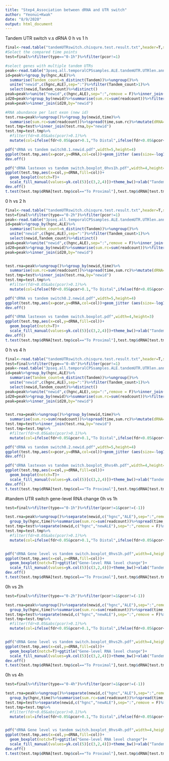 ```yaml
---
title: "Step4_Association between dRNA and UTR switch"
author: "Yeonui+Kwak"
date: "8/9/2020"
output: html_document
---
```

Tandem UTR switch v.s dRNA
0 h vs 1 h
```R
final<-read.table("tandemUTRswitch.chisqure.test.result.txt",header=T,stringsAsFactors = F)
#Select the compared time points
test=final%>%filter(type=="0-1h")%>%filter(pcor!=1)

#select genes with multiple tandem UTRs
peak<-read.table("3pseq.all.temporalCPSsamples.ALE.tandemUTR.UTRlen.annotation.txt",header=T,stringsAsFactors = F)
id=peak%>%group_by(hgnc,ALE)%>%
  summarise(Tandem_count=n_distinct(Tandem))%>%ungroup()%>%
  unite("newid",c(hgnc,ALE),sep=":")%>%filter(Tandem_count>1)%>%
  select(newid,Tandem_count)%>%distinct()
peak=peak%>%unite("newid",c(hgnc,ALE),sep=":",remove = F)%>%inner_join(id,by="newid")
id20=peak%>%group_by(newid)%>%summarise(sum.rc=sum(readcount))%>%filter(sum.rc>=20)%>%select(newid)
peak=peak%>%inner_join(id20,by="newid")

#RNA abundance per last exon (new id)
test.rna=peak%>%ungroup()%>%group_by(newid,time)%>%
  summarise(sum.rc=sum(readcount))%>%spread(time,sum.rc)%>%mutate(dRNA=log2((`1`+1)/(`0`+1)))%>%select(newid,dRNA)
test.tmp=test%>%inner_join(test.rna,by="newid")
test.tmp=test.tmp%>%
  #filter(fdr<0.05&abs(pcor)>0.1)%>%
  mutate(col=ifelse(fdr<0.05&pcor>0.1,"To Distal",ifelse(fdr<0.05&pcor<(-0.1),"To Proximal","No change")))%>%mutate(col=factor(col,levels=c("No change","To Proximal","To Distal")))

pdf("dRNA vs tandem switch0.1.newid.pdf",width=5,height=4)
ggplot(test.tmp,aes(x=pcor,y=dRNA,col=col))+geom_jitter (aes(size=-log10(fdr)))+scale_colour_manual(values=c("black","blue","red"))+theme_bw()+xlab("Tandem 3´UTR switch index")+ylab("log2(LPS 1h/LPS 0h)")
dev.off()

pdf("dRNA lastexon vs tandem switch.boxplot_0hvs1h.pdf",width=4,height=3)
ggplot(test.tmp,aes(x=col,y=dRNA,fill=col))+
  geom_boxplot(notch=T)+
  scale_fill_manual(values=yk.col(5)[c(3,2,4)])+theme_bw()+xlab("Tandem 3´UTR switch")+ylab("log2(LPS 1h/LPS 0h)")#+ylim(c(-3,6))
dev.off()
t.test(test.tmp$dRNA[test.tmp$col=="To Proximal"],test.tmp$dRNA[test.tmp$col=="To Distal"])
```


0 h vs 2 h
```R
final<-read.table("tandemUTRswitch.chisqure.test.result.txt",header=T,stringsAsFactors = F)
test=final%>%filter(type=="0-2h")%>%filter(pcor!=1)
peak<-read.table("3pseq.all.temporalCPSsamples.ALE.tandemUTR.UTRlen.annotation.txt",header=T,stringsAsFactors = F)
id=peak%>%group_by(hgnc,ALE)%>%
  summarise(Tandem_count=n_distinct(Tandem))%>%ungroup()%>%
  unite("newid",c(hgnc,ALE),sep=":")%>%filter(Tandem_count>1)%>%
  select(newid,Tandem_count)%>%distinct()
peak=peak%>%unite("newid",c(hgnc,ALE),sep=":",remove = F)%>%inner_join(id,by="newid")
id20=peak%>%group_by(newid)%>%summarise(sum.rc=sum(readcount))%>%filter(sum.rc>=20)%>%select(newid)
peak=peak%>%inner_join(id20,by="newid")


test.rna=peak%>%ungroup()%>%group_by(newid,time)%>%
  summarise(sum.rc=sum(readcount))%>%spread(time,sum.rc)%>%mutate(dRNA=log2((`2`+1)/(`0`+1)))%>%select(newid,dRNA)
test.tmp=test%>%inner_join(test.rna,by="newid")
test.tmp=test.tmp%>%
  #filter(fdr<0.05&abs(pcor)>0.1)%>%
  mutate(col=ifelse(fdr<0.05&pcor>0.1,"To Distal",ifelse(fdr<0.05&pcor<(-0.1),"To Proximal","No change")))%>%mutate(col=factor(col,levels=c("No change","To Proximal","To Distal")))

pdf("dRNA vs tandem switch0.2.newid.pdf",width=5,height=4)
ggplot(test.tmp,aes(x=pcor,y=dRNA,col=col))+geom_jitter (aes(size=-log10(fdr)))+scale_colour_manual(values=c("black","blue","red"))+theme_bw()+xlab("Tandem 3´UTR switch index")+ylab("log2(LPS 2h/LPS 0h)")
dev.off()

pdf("dRNA lastexon vs tandem switch.boxplot.pdf",width=4,height=3)
ggplot(test.tmp,aes(x=col,y=dRNA,fill=col))+
  geom_boxplot(notch=T)+
  scale_fill_manual(values=yk.col(5)[c(3,2,4)])+theme_bw()+xlab("Tandem 3´UTR switch")+ylab("log2(LPS 2h/LPS 0h)")#+ylim(c(-3,6))
dev.off()
t.test(test.tmp$dRNA[test.tmp$col=="To Proximal"],test.tmp$dRNA[test.tmp$col=="To Distal"])
```


0 h vs 4 h
```R
final<-read.table("tandemUTRswitch.chisqure.test.result.txt",header=T,stringsAsFactors = F)
test=final%>%filter(type=="0-4h")%>%filter(pcor!=1)
peak<-read.table("3pseq.all.temporalCPSsamples.ALE.tandemUTR.UTRlen.annotation.txt",header=T,stringsAsFactors = F)
id=peak%>%group_by(hgnc,ALE)%>%
  summarise(Tandem_count=n_distinct(Tandem))%>%ungroup()%>%
  unite("newid",c(hgnc,ALE),sep=":")%>%filter(Tandem_count>1)%>%
  select(newid,Tandem_count)%>%distinct()
peak=peak%>%unite("newid",c(hgnc,ALE),sep=":",remove = F)%>%inner_join(id,by="newid")
id20=peak%>%group_by(newid)%>%summarise(sum.rc=sum(readcount))%>%filter(sum.rc>=20)%>%select(newid)
peak=peak%>%inner_join(id20,by="newid")


test.rna=peak%>%ungroup()%>%group_by(newid,time)%>%
  summarise(sum.rc=sum(readcount))%>%spread(time,sum.rc)%>%mutate(dRNA=log2((`4`+1)/(`0`+1)))%>%select(newid,dRNA)
test.tmp=test%>%inner_join(test.rna,by="newid")
test.tmp=test.tmp%>%
  #filter(fdr<0.05&abs(pcor)>0.1)%>%
  mutate(col=ifelse(fdr<0.05&pcor>0.1,"To Distal",ifelse(fdr<0.05&pcor<(-0.1),"To Proximal","No change")))%>%mutate(col=factor(col,levels=c("No change","To Proximal","To Distal")))

pdf("dRNA vs tandem switch0.2.newid.pdf",width=5,height=4)
ggplot(test.tmp,aes(x=pcor,y=dRNA,col=col))+geom_jitter (aes(size=-log10(fdr)))+scale_colour_manual(values=c("black","blue","red"))+theme_bw()+xlab("Tandem 3´UTR switch index")+ylab("log2(LPS 2h/LPS 0h)")
dev.off()

pdf("dRNA lastexon vs tandem switch.boxplot_0hvs4h.pdf",width=4,height=3)
ggplot(test.tmp,aes(x=col,y=dRNA,fill=col))+
  geom_boxplot(notch=T)+
  scale_fill_manual(values=yk.col(5)[c(3,2,4)])+theme_bw()+xlab("Tandem 3´UTR switch")+ylab("log2(LPS 4h/LPS 0h)")#+ylim(c(-3,6))
dev.off()
t.test(test.tmp$dRNA[test.tmp$col=="To Proximal"],test.tmp$dRNA[test.tmp$col=="To Distal"])
```


#tandem UTR switch gene-level RNA change
0h vs 1h
```r
test=final%>%filter(type=="0-1h")%>%filter(pcor!=1&pcor!=(-1))

test.rna=peak%>%ungroup()%>%separate(newid,c("hgnc","ALE"),sep=":",remove = F)%>%
  group_by(hgnc,time)%>%summarise(sum.rc=sum(readcount))%>%spread(time,sum.rc)%>%mutate(dRNA=log2((`1`+1)/(`0`+1)))%>%select(hgnc,dRNA)
test.tmp=test%>%separate(newid,c("hgnc","newALE"),sep=":",remove = F)%>%inner_join(test.rna,by="hgnc")
test.tmp=test.tmp%>%
  #filter(fdr<0.05&abs(pcor)>0.1)%>%
  mutate(col=ifelse(fdr<0.05&pcor>0.1,"To Distal",ifelse(fdr<0.05&pcor<(-0.1),"To Proximal","No change")))%>%mutate(col=factor(col,levels=c("No change","To Proximal","To Distal")))


pdf("dRNA Gene level vs tandem switch.boxplot_0hvs1h.pdf",width=4,height=3)
ggplot(test.tmp,aes(x=col,y=dRNA,fill=col))+
  geom_boxplot(notch=T)+ggtitle("Gene-level RNA level change")+
  scale_fill_manual(values=yk.col(5)[c(3,2,4)])+theme_bw()+xlab("Tandem 3´UTR switch")+ylab("log2(LPS 1h/LPS 0h)")#+ylim(c(-3,6))
dev.off()
t.test(test.tmp$dRNA[test.tmp$col=="To Proximal"],test.tmp$dRNA[test.tmp$col=="To Distal"])

```


0h vs 2h
```r
test=final%>%filter(type=="0-2h")%>%filter(pcor!=1&pcor!=(-1))

test.rna=peak%>%ungroup()%>%separate(newid,c("hgnc","ALE"),sep=":",remove = F)%>%
  group_by(hgnc,time)%>%summarise(sum.rc=sum(readcount))%>%spread(time,sum.rc)%>%mutate(dRNA=log2((`2`+1)/(`0`+1)))%>%select(hgnc,dRNA)
test.tmp=test%>%separate(newid,c("hgnc","newALE"),sep=":",remove = F)%>%inner_join(test.rna,by="hgnc")
test.tmp=test.tmp%>%
  #filter(fdr<0.05&abs(pcor)>0.1)%>%
  mutate(col=ifelse(fdr<0.05&pcor>0.1,"To Distal",ifelse(fdr<0.05&pcor<(-0.1),"To Proximal","No change")))%>%mutate(col=factor(col,levels=c("No change","To Proximal","To Distal")))


pdf("dRNA Gene level vs tandem switch.boxplot_0hvs2h.pdf",width=4,height=3)
ggplot(test.tmp,aes(x=col,y=dRNA,fill=col))+
  geom_boxplot(notch=T)+ggtitle("Gene-level RNA level change")+
  scale_fill_manual(values=yk.col(5)[c(3,2,4)])+theme_bw()+xlab("Tandem 3´UTR switch")+ylab("log2(LPS 2h/LPS 0h)")#+ylim(c(-3,6))
dev.off()
t.test(test.tmp$dRNA[test.tmp$col=="To Proximal"],test.tmp$dRNA[test.tmp$col=="To Distal"])

```


0h vs 4h
```r
test=final%>%filter(type=="0-4h")%>%filter(pcor!=1&pcor!=(-1))

test.rna=peak%>%ungroup()%>%separate(newid,c("hgnc","ALE"),sep=":",remove = F)%>%
  group_by(hgnc,time)%>%summarise(sum.rc=sum(readcount))%>%spread(time,sum.rc)%>%mutate(dRNA=log2((`4`+1)/(`0`+1)))%>%select(hgnc,dRNA)
test.tmp=test%>%separate(newid,c("hgnc","newALE"),sep=":",remove = F)%>%inner_join(test.rna,by="hgnc")
test.tmp=test.tmp%>%
  #filter(fdr<0.05&abs(pcor)>0.1)%>%
  mutate(col=ifelse(fdr<0.05&pcor>0.1,"To Distal",ifelse(fdr<0.05&pcor<(-0.1),"To Proximal","No change")))%>%mutate(col=factor(col,levels=c("No change","To Proximal","To Distal")))


pdf("dRNA Gene level vs tandem switch.boxplot_0hvs4h.pdf",width=4,height=3)
ggplot(test.tmp,aes(x=col,y=dRNA,fill=col))+
  geom_boxplot(notch=T)+ggtitle("Gene-level RNA level change")+
  scale_fill_manual(values=yk.col(5)[c(3,2,4)])+theme_bw()+xlab("Tandem 3´UTR switch")+ylab("log2(LPS 4h/LPS 0h)")#+ylim(c(-3,6))
dev.off()
t.test(test.tmp$dRNA[test.tmp$col=="To Proximal"],test.tmp$dRNA[test.tmp$col=="To Distal"])

```
